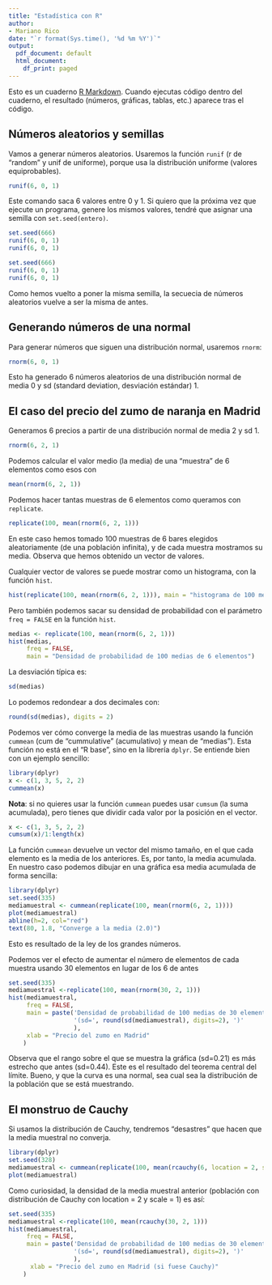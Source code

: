 ```yaml
---
title: "Estadística con R"
author:
- Mariano Rico
date: "`r format(Sys.time(), '%d %m %Y')`"
output:
  pdf_document: default
  html_document:
    df_print: paged
---
```


Esto es un cuaderno [R Markdown](http://rmarkdown.rstudio.com). Cuando ejecutas código dentro del cuaderno, el resultado (números, gráficas, tablas, etc.) aparece tras el código. 

## Números aleatorios y semillas
Vamos a generar números aleatorios. Usaremos la función `runif` (r de "random" y unif de uniforme), porque usa la distribución uniforme (valores equiprobables).
```r
runif(6, 0, 1)
```

Este comando saca 6 valores entre 0 y 1.
Si quiero que la próxima vez que ejecute un programa, genere los mismos valores, tendré que asignar una semilla con `set.seed(entero)`.
```r
set.seed(666)
runif(6, 0, 1)
runif(6, 0, 1)
```
```r
set.seed(666)
runif(6, 0, 1)
runif(6, 0, 1)
```
Como hemos vuelto a poner la misma semilla, la secuecia de números aleatorios vuelve a ser la misma de antes.

## Generando números de una normal
Para generar números que siguen una distribución normal, usaremos `rnorm`:
```r
rnorm(6, 0, 1)
```
Esto ha generado 6 números aleatorios de una distribución normal de media 0 y sd (standard deviation, desviación estándar) 1.

## El caso del precio del zumo de naranja en Madrid
Generamos 6 precios a partir de una distribución normal de media 2 y sd 1.
```r
rnorm(6, 2, 1)
```
Podemos calcular el valor medio (la media) de una "muestra" de 6 elementos como esos con
```r
mean(rnorm(6, 2, 1))
```
Podemos hacer tantas muestras de 6 elementos como queramos con `replicate`. 
```r
replicate(100, mean(rnorm(6, 2, 1)))
```
En este caso hemos tomado 100 muestras de 6 bares elegidos aleatoriamente (de una población infinita), y de cada muestra mostramos su media. Observa que hemos obtenido un vector de valores. 

Cualquier vector de valores se puede mostrar como un histograma, con la función `hist`.
```r
hist(replicate(100, mean(rnorm(6, 2, 1))), main = "histograma de 100 medias")
```

Pero también podemos sacar su densidad de probabilidad con el parámetro `freq = FALSE` en la función `hist`.
```r
medias <- replicate(100, mean(rnorm(6, 2, 1)))
hist(medias, 
     freq = FALSE, 
     main = "Densidad de probabilidad de 100 medias de 6 elementos")
```


La desviación típica es:
```r
sd(medias)
```
Lo podemos redondear a dos decimales con: 
```r
round(sd(medias), digits = 2)
```


Podemos ver cómo converge la media de las muestras usando la función `cummean` (cum de "cummulative" (acumulativo) y mean de "medias"). Esta función no está en el "R base", sino en la librería `dplyr`. Se entiende bien con un ejemplo sencillo:
```r
library(dplyr)
x <- c(1, 3, 5, 2, 2)
cummean(x)
```
**Nota**: si no quieres usar la función `cummean` puedes usar `cumsum` (la suma acumulada), pero tienes que dividir cada valor por la posición en el vector.
```r
x <- c(1, 3, 5, 2, 2)
cumsum(x)/1:length(x)
```

La función  `cummean` devuelve un vector del mismo tamaño, en el que cada elemento es la media de los anteriores. Es, por tanto, la media acumulada.
En nuestro caso podemos dibujar en una gráfica esa media acumulada de forma sencilla: 
```r
library(dplyr)
set.seed(335)
mediamuestral <- cummean(replicate(100, mean(rnorm(6, 2, 1))))
plot(mediamuestral)
abline(h=2, col="red")
text(80, 1.8, "Converge a la media (2.0)")
```

Esto es resultado de la ley de los grandes números.

Podemos ver el efecto de aumentar el número de elementos de cada muestra usando 30 elementos en lugar de los 6 de antes
```r
set.seed(335)
mediamuestral <-replicate(100, mean(rnorm(30, 2, 1)))
hist(mediamuestral, 
     freq = FALSE, 
     main = paste('Densidad de probabilidad de 100 medias de 30 elementos\n',
                  '(sd=', round(sd(mediamuestral), digits=2), ')'
                  ),
     xlab = "Precio del zumo en Madrid"
    )
```

Observa que el rango sobre el que se muestra la gráfica (sd=0.21) es más estrecho que antes (sd=0.44). Este es el resultado del teorema central del límite. Bueno, y que la curva es una normal, sea cual sea la distribución de la población que se está muestrando.

## El monstruo de Cauchy
Si usamos la distribución de Cauchy, tendremos "desastres" que hacen que la media muestral no converja.
```r
library(dplyr)
set.seed(328)
mediamuestral <- cummean(replicate(100, mean(rcauchy(6, location = 2, scale = 1))))
plot(mediamuestral)
```




Como curiosidad, la densidad de la media muestral anterior (población con distribución de Cauchy con location = 2 y scale = 1) es así: 

```r
set.seed(335)
mediamuestral <-replicate(100, mean(rcauchy(30, 2, 1)))
hist(mediamuestral, 
     freq = FALSE, 
     main = paste('Densidad de probabilidad de 100 medias de 30 elementos\n',
                  '(sd=', round(sd(mediamuestral), digits=2), ')'
                  ),
      xlab = "Precio del zumo en Madrid (si fuese Cauchy)"
    )
```

